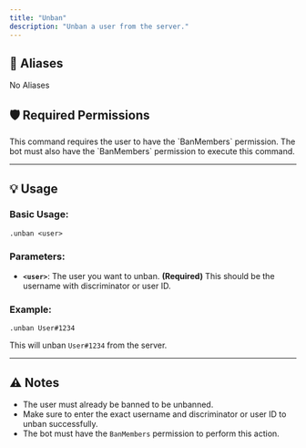 ```yaml
---
title: "Unban"
description: "Unban a user from the server."
---
```


## 🔁 Aliases

No Aliases

## 🛡️ Required Permissions

<Warning>
  This command requires the user to have the `BanMembers` permission.
</Warning>

<Warning>
  The bot must also have the `BanMembers` permission to execute this command.
</Warning>

---

## 💡 Usage

### Basic Usage:

```plaintext
.unban <user>
````

### Parameters:

* **`<user>`**: The user you want to unban. **(Required)**
  This should be the username with discriminator or user ID.

### Example:

```plaintext
.unban User#1234
```

This will unban `User#1234` from the server.

---

## ⚠️ Notes

* The user must already be banned to be unbanned.
* Make sure to enter the exact username and discriminator or user ID to unban successfully.
* The bot must have the `BanMembers` permission to perform this action.

